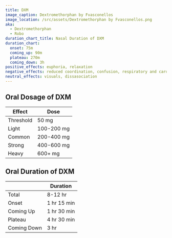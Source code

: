 ```yaml
---
title: DXM
image_caption: Dextromethorphan by Fvasconellos
image_location: /src/assets/Dextromethorphan by Fvasconellos.png
aka:
  - Dextromethorphan
  - Robo
duration_chart_title: Nasal Duration of DXM
duration_chart:
  onset: 75m
  coming_up: 90m
  plateau: 270m
  coming_down: 3h
positive_effects: euphoria, relaxation
negative_effects: reduced coordination, confusion, respiratory and cardiovascular depression
neutral_effects: visuals, dissasociation
---
```


## Oral Dosage of DXM
| Effect | Dose |
| --- | --- |
| Threshold | 50 mg |
| Light | 100-200 mg |
| Common | 200-400 mg |
| Strong | 400-600 mg |
| Heavy | 600+ mg |


<Chart title={frontmatter.duration_chart_title} data={frontmatter.duration_chart} />

## Oral Duration of DXM
| | Duration |
| --- | --- |
| Total | 8-12 hr |
| Onset | 1 hr 15 min |
| Coming Up | 1 hr 30 min |
| Plateau | 4 hr 30 min |
| Coming Down | 3 hr |




